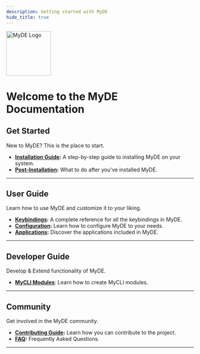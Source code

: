 ```yaml
---
description: Getting started with MyDE
hide_title: true
---
```



<div style={{ textAlign: "center" }}>
  <img src={useBaseUrl("/img/icon.png")} alt="MyDE Logo" width="120" />
  <h1 className="myde-title">Welcome to the MyDE Documentation</h1>
</div>


## Get Started

New to MyDE? This is the place to start.

- **[Installation Guide](./get-started/install.mdx):** A step-by-step guide to installing MyDE on your system.
- **[Post-Installation](./get-started/post-installation.mdx):** What to do after you've installed MyDE.

---

## User Guide

Learn how to use MyDE and customize it to your liking.

- **[Keybindings](./user-guide/keybinds.md):** A complete reference for all the keybindings in MyDE.
- **[Configuration](./user-guide/configuration.mdx):** Learn how to configure MyDE to your needs.
- **[Applications](./user-guide/applications.mdx):** Discover the applications included in MyDE.

---

## Developer Guide

Develop & Extend functionality of MyDE.

- **[MyCLI Modules](./dev-guide/myctl-modules.mdx)**: Learn how to create MyCLI modules.

---

## Community

Get involved in the MyDE community.

- **[Contributing Guide](./contributing.mdx):** Learn how you can contribute to the project.
- **[FAQ](./faq.mdx):** Frequently Asked Questions.

---
